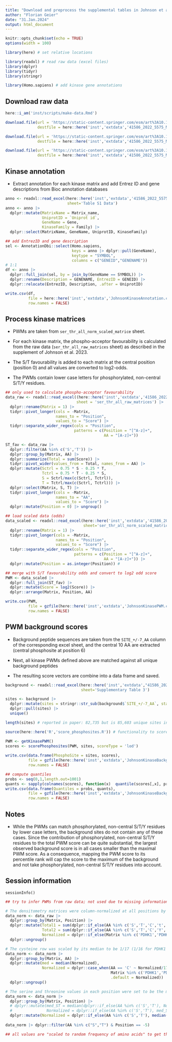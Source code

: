 ```yaml
---
title: "Download and preprocess the supplemental tables in Johnson et al. 2023 (doi:10.1038/s41586-022-05575-3)"
author: "Florian Geier"
date: "31.Jan.2024"
output: html_document
---
```


```r
knitr::opts_chunk$set(echo = TRUE)
options(width = 100)
```

```r
library(here) # set relative locations

library(readxl) # read raw data (excel files)
library(dplyr)
library(tidyr)
library(stringr)

library(Homo.sapiens) # add kinase gene annotations
```

## Download raw data

```r
here::i_am('inst/scripts/make-data.Rmd')

download.file(url = 'https://static-content.springer.com/esm/art%3A10.1038%2Fs41586-022-05575-3/MediaObjects/41586_2022_5575_MOESM3_ESM.xlsx', 
              destfile = here::here('inst','extdata','41586_2022_5575_MOESM3_ESM.xlsx'))

download.file(url = 'https://static-content.springer.com/esm/art%3A10.1038%2Fs41586-022-05575-3/MediaObjects/41586_2022_5575_MOESM4_ESM.xlsx',
              destfile = here::here('inst','extdata','41586_2022_5575_MOESM4_ESM.xlsx'))

download.file(url = 'https://static-content.springer.com/esm/art%3A10.1038%2Fs41586-022-05575-3/MediaObjects/41586_2022_5575_MOESM5_ESM.xlsx',
              destfile = here::here('inst','extdata','41586_2022_5575_MOESM5_ESM.xlsx'))
```

## Kinase annotation

- Extract annotation for each kinase matrix and add Entrez ID and gene descriptions 
  from Bioc annotation databases

```r
anno <- readxl::read_excel(here::here('inst','extdata','41586_2022_5575_MOESM3_ESM.xlsx'), 
                           sheet='Table S1 Data')
anno <- anno |>
  dplyr::mutate(MatrixName = Matrix_name,
                UniprotID = `Uniprot id`,
                GeneName = Gene,
                KinaseFamily = Family) |>
  dplyr::select(MatrixName, GeneName, UniprotID, KinaseFamily) 

## add EntrezID and gene description
sel <- AnnotationDbi::select(Homo.sapiens, 
                             keys = anno |> dplyr::pull(GeneName), 
                             keytype = "SYMBOL", 
                             columns = c("GENEID","GENENAME"))
# 1:1
df <- anno |> 
  dplyr::full_join(sel, by = join_by(GeneName == SYMBOL)) |>
  dplyr::rename(Description = GENENAME, EntrezID = GENEID) |>
  dplyr::relocate(EntrezID, Description, .after = UniprotID)

write.csv(df, 
          file = here::here('inst','extdata','JohnsonKinaseAnnotation.csv'), 
          row.names = FALSE)
```

## Process kinase matrices

- PWMs are taken from `ser_thr_all_norm_scaled_matrice` sheet.

- For each kinase matrix, the phospho-acceptor favourability is calculated from the raw data (`ser_thr_all_raw_matrices` sheet) as described in the supplement of Johnson et al. 2023.

- The S/T favourability is added to each matrix at the central position (position 0) and all values are converted to log2-odds.

- The PWMs contain lower case letters for phosphorylated, non-central S/T/Y residues.

```r
## only used to calculate phospho-acceptor favourability
data_raw <- readxl::read_excel((here::here('inst','extdata','41586_2022_5575_MOESM4_ESM.xlsx')),
                               sheet = 'ser_thr_all_raw_matrices') |>
  dplyr::rename(Matrix = 1) |> 
  tidyr::pivot_longer(cols = -Matrix,
                      names_to = "Position",
                      values_to = "Score") |>
  tidyr::separate_wider_regex(cols = "Position", 
                              patterns = c(Position = "[^A-z]+", 
                                           AA = "[A-z]+")) 

ST_fav <- data_raw |> 
  dplyr::filter(AA %in% c('S','T')) |>
  dplyr::group_by(Matrix, AA) |> 
  dplyr::summarize(Total = sum(Score)) |>
  tidyr::pivot_wider(values_from = Total, names_from = AA) |>
  dplyr::mutate(Sctrl = 0.75 * S - 0.25 * T,
                Tctrl = 0.75 * T - 0.25 * S,
                S = Sctrl/max(c(Sctrl, Tctrl)),
                T = Tctrl/max(c(Sctrl, Tctrl))) |>
  dplyr::select(Matrix, S, T) |>
  tidyr::pivot_longer(cols = -Matrix,
                      names_to = "AA",
                      values_to = "Score") |>
  dplyr::mutate(Position = 0) |> ungroup()

## load scaled data (odds)
data_scaled <- readxl::read_excel(here::here('inst','extdata','41586_2022_5575_MOESM4_ESM.xlsx'),
                                  sheet='ser_thr_all_norm_scaled_matrice') |>
  dplyr::rename(Matrix = 1) |> 
  tidyr::pivot_longer(cols = -Matrix,
                      names_to = "Position",
                      values_to = "Score") |>
  tidyr::separate_wider_regex(cols = "Position", 
                              patterns = c(Position = "[^A-z]+", 
                                           AA = "[A-z]+")) |>
  dplyr::mutate(Position = as.integer(Position)) # 

## merge with S/T favourability odds and convert to log2 odd score
PWM <- data_scaled |> 
  dplyr::full_join(ST_fav) |>
  dplyr::mutate(Score = log2(Score)) |>
  dplyr::arrange(Matrix, Position, AA)

write.csv(PWM, 
          file = gzfile(here::here('inst','extdata','JohnsonKinasePWM.csv.gz')), 
          row.names = FALSE)
```

## PWM background scores

- Background peptide sequences are taken from the `SITE_+/-7_AA`
  column of the corresponding excel sheet, and the central 10 AA are
  extracted (central phosphosite at position 6)

- Next, all kinase PWMs defined above are matched against all unique
  background peptides

- The resulting score vectors are combine into a data frame and saved.

```r
background <- readxl::read_excel(here::here('inst','extdata',"41586_2022_5575_MOESM5_ESM.xlsx"),
                                 sheet='Supplementary Table 3')

sites <- background |>
  dplyr::mutate(sites = stringr::str_sub(background$`SITE_+/-7_AA`, start = 3, end = 12)) |>
  dplyr::pull(sites) |>
  unique()

length(sites) # reported in paper: 82,735 but is 85,603 unique sites in the table

source(here::here('R','score_phosphosites.R')) # functionality to score sites

PWM <- getKinasePWM()
scores <- scorePhosphosites(PWM, sites, scoreType = 'lod')
  
write.csv(data.frame(PhosphoSite = sites, scores), 
          file = gzfile(here::here('inst','extdata','JohnsonKinaseBackgroundScores.csv.gz')), 
          row.names = FALSE)

## compute quantiles
probs <- seq(0,1,length.out=1001)
quants <- sapply(colnames(scores), function(x)  quantile(scores[,x], probs))
write.csv(data.frame(Quantiles = probs, quants), 
          file = gzfile(here::here('inst','extdata','JohnsonKinaseBackgroundQuantiles.csv.gz')), 
          row.names = FALSE)
```

## Notes 

- While the PWMs can match phosphorylated, non-central S/T/Y residues by lower case letters, the background sites do not contain any of these cases. Since the contribution of phosphorylated, non-central S/T/Y residues to the total PWM score can be quite substantial, the largest observed background score is in all cases smaller than the maximal PWM score. As a consequence, mapping the PWM score to its percentile rank will cap the score to the maximum of the background and not take phosphorylated, non-central S/T/Y residues into account.

## Session information

```{}
sessionInfo()
```

```r
## try to infer PWMs from raw data; not used due to missing information

# The densitometry matrices were column-normalized at all positions by the sum of the 17 randomized amino acids (excluding serine, threonine and cysteine), to yield PSSMs (Supplementary Table 2). PDHK1 and PDHK4 were normalized to the 16 randomized amino acids (excluding serine, threonine, cysteine and additionally tyrosine), corresponding to the uniquely customized peptide library that profiled these kinases. 
data_norm <- data_raw |>
  dplyr::group_by(Matrix, Position) |>
  dplyr::mutate(Total1 = sum(dplyr::if_else(AA %in% c('S','T','C','t','s','y'), 0, Score)),
                Total2 = sum(dplyr::if_else(AA %in% c('S','T','C','Y','s','t','y'), 0, Score)),
                Normalized = dplyr::if_else(Matrix %in% c('PDHK1','PDHK4'), Score/Total2, Score/Total1)) |>
  dplyr::ungroup()

# The cysteine row was scaled by its median to be 1/17 (1/16 for PDHK1 and PDHK4). 
data_norm <- data_norm |>
  dplyr::group_by(Matrix, AA) |>
  dplyr::mutate(med = median(Normalized),
                Normalized = dplyr::case_when(AA == 'C' ~ Normalized/17/med, 
                                              Matrix %in% c('PDHK1','PDHK4') & AA == 'C' ~ Normalized/16/med,
                                              .default = Normalized)) |>
  dplyr::ungroup()

# The serine and threonine values in each position were set to be the median of that position. ??? seems not correct!
data_norm <- data_norm |>
  dplyr::group_by(Matrix, Position) |>
  # dplyr::mutate(med_ST = median(dplyr::if_else(AA %in% c('S','T'), Normalized, NA), na.rm = TRUE),
  #               Normalized = dplyr::if_else(AA %in% c('S','T'), med_ST, Normalized))
  dplyr::mutate(Normalized = dplyr::if_else(AA %in% c('S','T'), median(Normalized), Normalized))
  
data_norm |> dplyr::filter(AA %in% c("S","T") & Position == -5)  

## all values are "scaled to random frequency of amino acids" to get the final PWMs (without phospho-acceptor favourability). What is the random frequency of amino acids used?
```